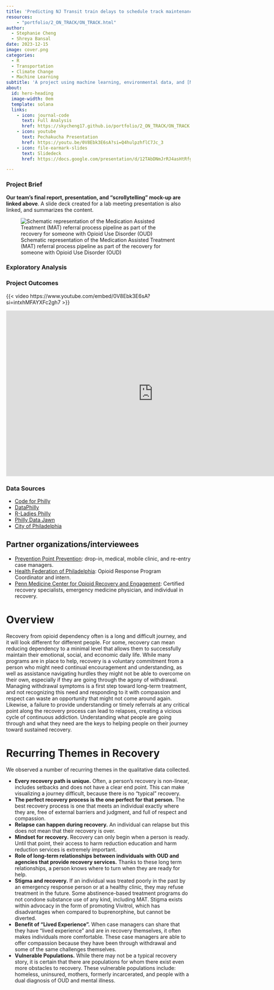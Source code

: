 ```yaml
---
title: 'Predicting NJ Transit train delays to schedule track maintenance and upgrades'
resources: 
    - "portfolio/2_ON_TRACK/ON_TRACK.html"
author:
  - Stephanie Cheng
  - Shreya Bansal
date: 2023-12-15
image: cover.png
categories:
  - R
  - Transportation
  - Climate Change
  - Machine Learning
subtitle: 'A project using machine learning, environmental data, and [NJ Transit Performance Data](https://www.kaggle.com/datasets/pranavbadami/nj-transit-amtrak-nec-performance) to forecast train delays.'
about:
  id: hero-heading
  image-width: 0em
  template: solana
  links:
    - icon: journal-code
      text: Full Analysis
      href: https://skycheng17.github.io/portfolio/2_ON_TRACK/ON_TRACK.html  
    - icon: youtube
      text: Pechakucha Presentation
      href: https://youtu.be/0V8Ebk3E6sA?si=Q4hulpzhflC7Jc_3
    - icon: file-earmark-slides
      text: Slidedeck
      href: https://docs.google.com/presentation/d/12TAbDNmJrRJ4asHtRfg1bzuZPKZeka38F76zeve-3Z8/edit?usp=sharing

---
```



### Project Brief


**Our team's final report, presentation, and "scrollytelling" mock-up are linked above**. A slide deck created for a lab meeting presentation is also linked, and summarizes the content.

![Schematic representation of the Medication Assisted Treatment (MAT) referral process pipeline as part of the recovery for someone with Opioid Use Disorder (OUD)](cover.png)

### Exploratory Analysis


### Project Outcomes


{{< video https://www.youtube.com/embed/0V8Ebk3E6sA?si=intxhMFAYXFc2gh7 >}}

<iframe style="border: 1px solid rgba(0, 0, 0, 0.1);" width="800" height="450" src="https://www.figma.com/embed?embed_host=share&url=https%3A%2F%2Fwww.figma.com%2Fproto%2FBk7ORgaR4XeQm830dYbeWz%2FPPA%3Fnode-id%3D13-457%26source%3Demail_invite%26mode%3Ddesign%26t%3D3sLUGUBwsQADijTa-1" allowfullscreen></iframe>


### Data Sources
- [Code for Philly ](https://codeforphilly.org/)
- [DataPhilly](https://www.meetup.com/DataPhilly/)
- [R-Ladies Philly](https://www.rladiesphilly.org/)
- [Philly Data Jawn](https://www.rladiesphilly.org/)
- [City of Philadelphia](https://www.phila.gov/programs/combating-the-opioid-epidemic/)

## Partner organizations/interviewees
- [Prevention Point Prevention](https://ppponline.org/): drop-in, medical, mobile clinic, and re-entry case managers.
- [Health Federation of Philadelphia](https://healthfederation.org/): Opioid Response Program Coordinator and intern.
- [Penn Medicine Center for Opioid Recovery and Engagement](https://www.pennmedicine.org/for-patients-and-visitors/find-a-program-or-service/behavioral-health/addiction-services/center-for-opioid-recovery-and-engagement): Certified recovery specialists, emergency medicine physician, and individual in recovery.

# Overview
Recovery from opioid dependency often is a long and difficult journey, and it will look different for different people. For some, recovery can mean reducing dependency to a minimal level that allows them to successfully maintain their emotional, social, and economic daily life. While many programs are in place to help, recovery is a voluntary commitment from a person who might need continual encouragement and understanding, as well as assistance navigating hurdles they might not be able to overcome on their own, especially if they are going through the agony of withdrawal. Managing withdrawal symptoms is a first step toward long-term treatment, and not recognizing this need and responding to it with compassion and respect can waste an opportunity that might not come around again. Likewise, a failure to provide understanding or timely referrals at any critical point along the recovery process can lead to relapses, creating a vicious cycle of continuous addiction. Understanding what people are going through and what they need are the keys to helping people on their journey toward sustained recovery.

# Recurring Themes in Recovery
We observed a number of recurring themes in the qualitative data collected.

- **Every recovery path is unique.** Often, a person’s recovery is non-linear, includes setbacks and does not have a clear end point. This can make visualizing a journey difficult, because there is no “typical” recovery.
- **The perfect recovery process is the one perfect for that person.** The best recovery process is one that meets an individual exactly where they are, free of external barriers and judgment, and full of respect and compassion.
- **Relapse can happen during recovery.** An individual can relapse but this does not mean that their recovery is over.
- **Mindset for recovery.** Recovery can only begin when a person is ready. Until that point, their access to harm reduction education and harm reduction services is extremely important.
- **Role of long-term relationships between individuals with OUD and agencies that provide recovery services.** Thanks to these long term relationships, a person knows where to turn when they are ready for help.
- **Stigma and recovery.** If an individual was treated poorly in the past by an emergency response person or at a healthy clinic, they may refuse treatment in the future. Some abstinence-based treatment programs do not condone substance use of any kind, including MAT. Stigma exists
within advocacy in the form of promoting Vivitrol, which has disadvantages when compared to buprenorphine, but cannot be diverted.
- **Benefit of “Lived Experience”.** When case managers can share that they have “lived experience” and are in recovery themselves, it often makes individuals more comfortable. These case managers are able to offer compassion because they have been through withdrawal and some of the same challenges themselves.
- **Vulnerable Populations.** While there may not be a typical recovery story, it is certain that there are populations for whom there exist even more obstacles to recovery. These vulnerable populations include: homeless, uninsured, mothers, formerly incarcerated, and people with a dual diagnosis of OUD and mental illness.
